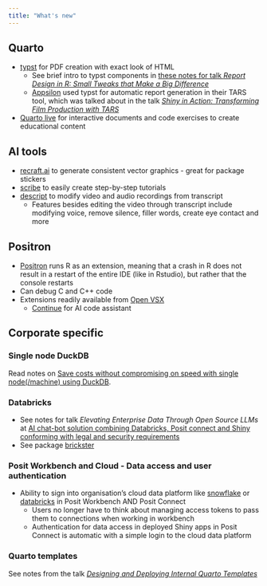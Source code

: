 ```yaml
---
title: "What's new"
---
```


## Quarto {#sec:what_new-quarto}

-   [typst](https://quarto.org/docs/output-formats/typst.html) for PDF creation with exact look of HTML
    -   See brief intro to typst components in [these notes for talk *Report Design in R: Small Tweaks that Make a Big Difference*](other_talks/quarto_custom.qmd#sec:typst_components)
    -   [Appsilon](https://www.appsilon.com/) used typst for automatic report generation in their TARS tool, which was talked about in the talk [*Shiny in Action: Transforming Film Production with TARS*](other_talks/end_to_end_ds.qmd#sec:TARS)
-   [Quarto live](https://github.com/r-wasm/quarto-live) for interactive documents and code exercises to create educational content

## AI tools {#sec:whats_new-AI_tools}

-   [recraft.ai](https://www.recraft.ai/) to generate consistent vector graphics - great for package stickers
-   [scribe](https://scribehow.com/) to easily create step-by-step tutorials
-   [descript](https://www.descript.com/) to modify video and audio recordings from transcript
    -   Features besides editing the video through transcript include modifying voice, remove silence, filler words, create eye contact and more
    
## Positron

-   [Positron](https://github.com/posit-dev/positron) runs R as an extension, meaning that a crash in R does not result in a restart of the entire IDE (like in Rstudio), but rather that the console restarts
-   Can debug C and C++ code
-   Extensions readily available from [Open VSX](https://open-vsx.org/)
    -   [Continue](https://github.com/continuedev/continue) for AI code assistant

## Corporate specific

### Single node DuckDB

Read notes on [Save costs without compromising on speed with single node(/machine) using DuckDB](keynotes/04duckdb.qmd#sec:save_single_node).

### Databricks

-   See notes for talk *Elevating Enterprise Data Through Open Source LLMs* at [AI chat-bot solution combining Databricks, Posit connect and Shiny conforming with legal and security requirements](other_talks/ai_not_generated.qmd#sec:databricks_ai_solution)
-   See package [brickster](https://github.com/databrickslabs/brickster)

### Posit Workbench and Cloud - Data access and user authentication

-   Ability to sign into organisation's cloud data platform like [snowflake](https://www.snowflake.com/en/) or [databricks](https://www.databricks.com/) in Posit Workbench AND Posit Connect
    -   Users no longer have to think about managing access tokens to pass them to connections when working in workbench
    -   Authentication for data access in deployed Shiny apps in Posit Connect is automatic with a simple login to the cloud data platform

### Quarto templates

See notes from the talk [*Designing and Deploying Internal Quarto Templates*](other_talks/quarto_custom.qmd#sec:quarto_internal_templates)